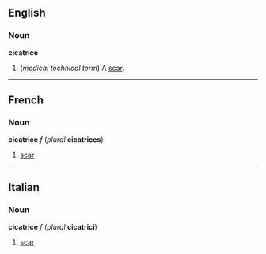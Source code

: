 ==English==
===Noun===
'''cicatrice'''

#(''medical technical term'') A [[scar]].

----
==French==
===Noun===
'''cicatrice''' ''f'' (''plural'' '''cicatrices''')

#[[scar]]

----
==Italian==
===Noun===
'''cicatrice''' ''f'' (''plural'' '''cicatrici''')

#[[scar]]